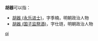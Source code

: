 '''胡器'''可以指：
* [[胡器_(永乐进士)|胡器 (永乐进士)]]，字季楠，明朝政治人物
* [[胡器_(国子监祭酒)|胡器 (国子监祭酒)]]，字仕琏，明朝政治人物

{{disambig}}

[[Category:二字胡姓人名消歧義|qi]]